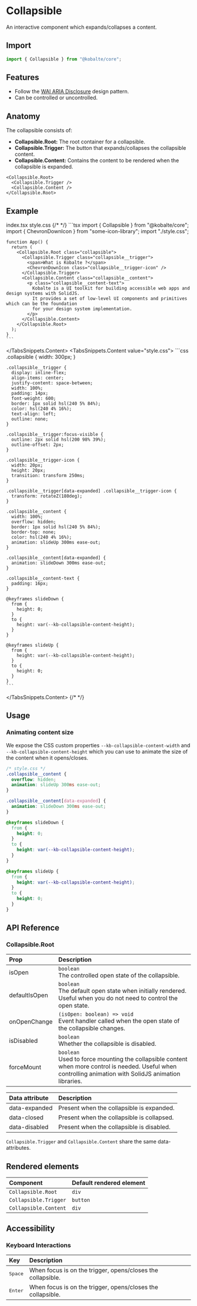 
# Collapsible

An interactive component which expands/collapses a content.

## Import

```ts
import { Collapsible } from "@kobalte/core";
```

## Features

- Follow the [WAI ARIA Disclosure](https://www.w3.org/WAI/ARIA/apg/patterns/disclosure/) design pattern.
- Can be controlled or uncontrolled.

## Anatomy

The collapsible consists of:

- **Collapsible.Root:** The root container for a collapsible.
- **Collapsible.Trigger:** The button that expands/collapses the collapsible content.
- **Collapsible.Content:** Contains the content to be rendered when the collapsible is expanded.

```tsx
<Collapsible.Root>
  <Collapsible.Trigger />
  <Collapsible.Content />
</Collapsible.Root>
```

## Example

<Preview>
  <BasicExample />
</Preview>

<TabsSnippets>
  <TabsSnippets.List>
    <TabsSnippets.Trigger value="index.tsx">index.tsx</TabsSnippets.Trigger>
    <TabsSnippets.Trigger value="style.css">style.css</TabsSnippets.Trigger>
  </TabsSnippets.List>
  {/* <!-- prettier-ignore-start -->*/}
  <TabsSnippets.Content value="index.tsx">
    ```tsx
    import { Collapsible } from "@kobalte/core";
    import { ChevronDownIcon } from "some-icon-library";
    import "./style.css";

    function App() {
      return (
        <Collapsible.Root class="collapsible">
          <Collapsible.Trigger class="collapsible__trigger">
            <span>What is Kobalte ?</span>
            <ChevronDownIcon class="collapsible__trigger-icon" />
          </Collapsible.Trigger>
          <Collapsible.Content class="collapsible__content">
            <p class="collapsible__content-text">
              Kobalte is a UI toolkit for building accessible web apps and design systems with SolidJS.
              It provides a set of low-level UI components and primitives which can be the foundation
              for your design system implementation.
            </p>
          </Collapsible.Content>
        </Collapsible.Root>
      );
    }
    ```

  </TabsSnippets.Content>
  <TabsSnippets.Content value="style.css">
    ```css
    .collapsible {
      width: 300px;
    }

    .collapsible__trigger {
      display: inline-flex;
      align-items: center;
      justify-content: space-between;
      width: 100%;
      padding: 14px;
      font-weight: 600;
      border: 1px solid hsl(240 5% 84%);
      color: hsl(240 4% 16%);
      text-align: left;
      outline: none;
    }

    .collapsible__trigger:focus-visible {
      outline: 2px solid hsl(200 98% 39%);
      outline-offset: 2px;
    }

    .collapsible__trigger-icon {
      width: 20px;
      height: 20px;
      transition: transform 250ms;
    }

    .collapsible__trigger[data-expanded] .collapsible__trigger-icon {
      transform: rotateZ(180deg);
    }

    .collapsible__content {
      width: 100%;
      overflow: hidden;
      border: 1px solid hsl(240 5% 84%);
      border-top: none;
      color: hsl(240 4% 16%);
      animation: slideUp 300ms ease-out;
    }

    .collapsible__content[data-expanded] {
      animation: slideDown 300ms ease-out;
    }

    .collapsible__content-text {
      padding: 16px;
    }

    @keyframes slideDown {
      from {
        height: 0;
      }
      to {
        height: var(--kb-collapsible-content-height);
      }
    }

    @keyframes slideUp {
      from {
        height: var(--kb-collapsible-content-height);
      }
      to {
        height: 0;
      }
    }
    ```

  </TabsSnippets.Content>
  {/* <!-- prettier-ignore-end -->*/}
</TabsSnippets>

## Usage

### Animating content size

We expose the CSS custom properties `--kb-collapsible-content-width` and `--kb-collapsible-content-height` which you can use to animate the size of the content when it opens/closes.

```css {15,21}
/* style.css */
.collapsible__content {
  overflow: hidden;
  animation: slideUp 300ms ease-out;
}

.collapsible__content[data-expanded] {
  animation: slideDown 300ms ease-out;
}

@keyframes slideDown {
  from {
    height: 0;
  }
  to {
    height: var(--kb-collapsible-content-height);
  }
}

@keyframes slideUp {
  from {
    height: var(--kb-collapsible-content-height);
  }
  to {
    height: 0;
  }
}
```

## API Reference

### Collapsible.Root

| Prop          | Description                                                                                                                                                     |
| :------------ | :-------------------------------------------------------------------------------------------------------------------------------------------------------------- |
| isOpen        | `boolean` <br/> The controlled open state of the collapsible.                                                                                                   |
| defaultIsOpen | `boolean` <br/> The default open state when initially rendered. Useful when you do not need to control the open state.                                          |
| onOpenChange  | `(isOpen: boolean) => void` <br/> Event handler called when the open state of the collapsible changes.                                                          |
| isDisabled    | `boolean` <br/> Whether the collapsible is disabled.                                                                                                            |
| forceMount    | `boolean` <br/> Used to force mounting the collapsible content when more control is needed. Useful when controlling animation with SolidJS animation libraries. |

| Data attribute | Description                                |
| :------------- | :----------------------------------------- |
| data-expanded  | Present when the collapsible is expanded.  |
| data-closed    | Present when the collapsible is collapsed. |
| data-disabled  | Present when the collapsible is disabled.  |

`Collapsible.Trigger` and `Collapsible.Content` share the same data-attributes.

## Rendered elements

| Component             | Default rendered element |
| :-------------------- | :----------------------- |
| `Collapsible.Root`    | `div`                    |
| `Collapsible.Trigger` | `button`                 |
| `Collapsible.Content` | `div`                    |

## Accessibility

### Keyboard Interactions

| Key              | Description                                                 |
| :--------------- | :---------------------------------------------------------- |
| <Kbd>Space</Kbd> | When focus is on the trigger, opens/closes the collapsible. |
| <Kbd>Enter</Kbd> | When focus is on the trigger, opens/closes the collapsible. |
